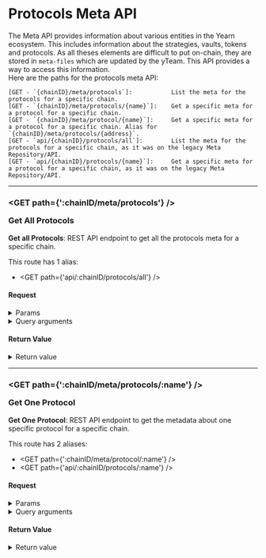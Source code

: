 
# Protocols Meta API
The Meta API provides information about various entities in the Yearn ecosystem. This includes information about the strategies, vaults, tokens and protocols. As all theses elements are difficult to put on-chain, they are stored in `meta-files` which are updated by the yTeam. This API provides a way to access this information.  
Here are the paths for the protocols meta API:
```
[GET - `{chainID}/meta/protocols`]:           List the meta for the protocols for a specific chain.
[GET - `{chainID}/meta/protocols/{name}`]:    Get a specific meta for a protocol for a specific chain.
[GET - `{chainID}/meta/protocol/{name}`]:     Get a specific meta for a protocol for a specific chain. Alias for `{chainID}/meta/protocols/{address}`.  
[GET - `api/{chainID}/protocols/all`]:        List the meta for the protocols for a specific chain, as it was on the legacy Meta Repository/API.
[GET - `api/{chainID}/protocols/{name}`]:     Get a specific meta for a protocol for a specific chain, as it was on the legacy Meta Repository/API.
```

---------------------------------------------------------------------------------------------------

### <GET path={':chainID/meta/protocols'} /> <p>Get All Protocols</p>
**Get all Protocols**: REST API endpoint to get all the protocols meta for a specific chain.

This route has 1 alias:
- <GET path={'api/:chainID/protocols/all'} />

#### Request
<details>
	<summary>Params</summary>
	- **chainID**: The chainID of the chain you want to get the protocols for. Must be provided in the URL, and must be one of the [supported](/docs/routes/getSupportedChains) chains.
</details>

<details>
	<summary>Query arguments</summary>
	<div>
		<QueryArgumentBox
			title={'loc'}
			description={'Indicate the localization system to use (aka the language). If a supported language is provided, the values will be returned respecting the language. If the specific `all` key is used, all the localization will be returned.'}>
			```sh
			?loc=en # default
			```
		</QueryArgumentBox>
	</div>
</details>

#### Return Value
<details>
	<summary>Return value</summary>
	```go
		type TProtocolsFromMeta struct {
			Name         string                `json:"name"`
			Description  string                `json:"description"`
			Localization struct {
				En TLocalizationDetails        `json:"en"`
				Fr TLocalizationDetails        `json:"fr"`
				Es TLocalizationDetails        `json:"es"`
				De TLocalizationDetails        `json:"de"`
				Pt TLocalizationDetails        `json:"pt"`
				El TLocalizationDetails        `json:"el"`
				Tr TLocalizationDetails        `json:"tr"`
				Vi TLocalizationDetails        `json:"vi"`
				Zh TLocalizationDetails        `json:"zh"`
				Hi TLocalizationDetails        `json:"hi"`
				Ja TLocalizationDetails        `json:"ja"`
				Id TLocalizationDetails        `json:"id"`
				Ru TLocalizationDetails        `json:"ru"`
			} `json:"localization,omitempty"`
		}[]
	```

	```json
	// https://ydaemon.yearn.finance/api/250/protocols/all?loc=en
    [{
        "name": "SpiritSwap",
        "description": "SpiritSwap is an automated market maker protocol on the Fantom network. It's a decentralized liquidity aggregator where users can add their assets to several different liquidity pools and earn fees."
    }]
	```
</details>

---------------------------------------------------------------------------------------------------

### <GET path={':chainID/meta/protocols/:name'} /> <p>Get One Protocol</p>
**Get One Protocol**: REST API endpoint to get the metadata about one specific protocol for a specific chain.

This route has 2 aliases:
- <GET path={':chainID/meta/protocol/:name'} />
- <GET path={'api/:chainID/protocols/:name'} />

#### Request
<details>
	<summary>Params</summary>
	- **chainID**: The chainID of the chain you want to get the protocol for. Must be provided in the URL, and must be one of the [supported](/docs/routes/getSupportedChains) chains.
	- **name**: The name of the protocol you want to get the information for.
</details>

<details>
	<summary>Query arguments</summary>
	<div>
		<QueryArgumentBox
			title={'loc'}
			description={'Indicate the localization system to use (aka the language). If a supported language is provided, the values will be returned respecting the language. If the specific `all` key is used, all the localization will be returned.'}>
			```sh
			?loc=en # default
			```
		</QueryArgumentBox>
	</div>
</details>

#### Return Value
<details>
	<summary>Return value</summary>
	```go
		type TProtocolsFromMeta struct {
			Name         string                `json:"name"`
			Description  string                `json:"description"`
			Localization struct {
				En TLocalizationDetails        `json:"en"`
				Fr TLocalizationDetails        `json:"fr"`
				Es TLocalizationDetails        `json:"es"`
				De TLocalizationDetails        `json:"de"`
				Pt TLocalizationDetails        `json:"pt"`
				El TLocalizationDetails        `json:"el"`
				Tr TLocalizationDetails        `json:"tr"`
				Vi TLocalizationDetails        `json:"vi"`
				Zh TLocalizationDetails        `json:"zh"`
				Hi TLocalizationDetails        `json:"hi"`
				Ja TLocalizationDetails        `json:"ja"`
				Id TLocalizationDetails        `json:"id"`
				Ru TLocalizationDetails        `json:"ru"`
			} `json:"localization,omitempty"`
		}
	```

	```json
	// https://ydaemon.yearn.finance/250/meta/protocol/SpiritSwap
    {
        "name": "SpiritSwap",
        "description": "SpiritSwap is an automated market maker protocol on the Fantom network. It's a decentralized liquidity aggregator where users can add their assets to several different liquidity pools and earn fees."
    }
	```
</details>
